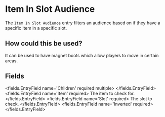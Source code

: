 
# Item In Slot Audience 

The `Item In Slot Audience` entry filters an audience based on if they have a specific item in a specific slot.

## How could this be used?
It can be used to have magnet boots which allow players to move in certain areas.


## Fields

<fields.EntryField name='Children' required multiple>
</fields.EntryField>
<fields.EntryField name='Item' required>
     The item to check for.
</fields.EntryField>
<fields.EntryField name='Slot' required>
     The slot to check.
</fields.EntryField>
<fields.EntryField name='Inverted' required>
</fields.EntryField>
